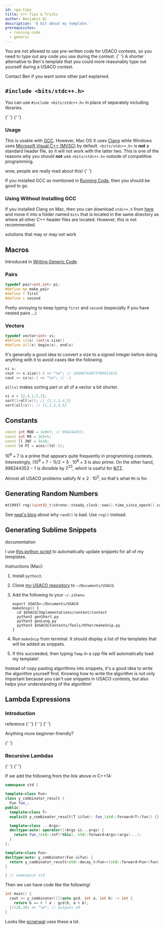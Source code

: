 ```yaml
---
id: cpp-tips
title: C++ Tips & Tricks
author: Benjamin Qi
description: 'A bit about my template.'
prerequisites:
  - running-code
  - generic
---
```


<Warning>
You are not allowed to use pre-written code for USACO contests, so you need to type out any code you use during the contest.  
</Warning>

<Resources>
	<Resource
		source="Benq"
		title="My Template"
		url="https://github.com/bqi343/USACO/blob/master/Implementations/content/contest/template.cpp"
	>
		{' '}
	</Resource>
	<Resource
		source="caoash"
		title="Shorter Template"
		url="https://github.com/bqi343/USACO/blob/master/Implementations/content/contest/template.cpp"
	>
		A shorter alternative to Ben's template that you could more reasonably type out yourself during a USACO contest.
	</Resource>
</Resources>

<IncompleteSection>

Contact Ben if you want some other part explained.

</IncompleteSection>

## `#include <bits/stdc++.h>`

You can use `#include <bits/stdc++.h>` in place of separately including libraries.

<Resources>
	<Resource source="CPH" title="1.1 - C++ Code Template" starred></Resource>
	<Resource
		source="SO"
		title="How does #include <bits/stdc++.h> work in C++?"
		url="https://stackoverflow.com/questions/25311011/how-does-include-bits-stdc-h-work-in-c/25311052#25311052"
	>
		{' '}
	</Resource>
	<Resource source="GFG" title="GFG - <bits/stdc++.h>" url="bitsstdc-h-c">
		{' '}
	</Resource>
</Resources>

### Usage

This is usable with [GCC](https://en.wikipedia.org/wiki/GNU_Compiler_Collection). However, Mac OS X uses [Clang](https://en.wikipedia.org/wiki/Clang) while Windows uses [Microsoft Visual C++ (MVSC)](https://en.wikipedia.org/wiki/Microsoft_Visual_C%2B%2B) by default. `<bits/stdc++.h>` is **not** a standard header file, so it will not work with the latter two. This is one of the reasons why you should **not** use `<bits/stdc++.h>` outside of competitive programming.

<Resources>
	<Resource
		source="SO"
		title="Why should I not #include <bits/stdc++.h>?"
		url="https://stackoverflow.com/questions/31816095/why-should-i-not-include-bits-stdc-h"
		starred
	>
		wow, people are really mad about this!
	</Resource>
	<Resource
		source="SO"
		title="#include <bits/stdc++.h> with visual studio does not compile"
		url="https://stackoverflow.com/questions/25337300/include-bits-stdc-h-with-visual-studio-does-not-compile"
	>
		{' '}
	</Resource>
</Resources>

If you installed GCC as mentioned in [Running Code](/general/running-code#installing-gcc), then you should be good to go.

### Using Without Installing GCC

If you installed Clang on Mac, then you can download `stdc++.h` from [here](https://raw.githubusercontent.com/tekfyl/bits-stdc-.h-for-mac/master/stdc%2B%2B.h) and move it into a folder named `bits` that is located in the same directory as where all other C++ header files are located. However, this is not recommended.

<Resources>
	<Resource
		source="SO"
		title="How can I include <bits/stdc++.h> in XCode?"
		url="https://stackoverflow.com/questions/28994148/how-can-i-include-bits-stdc-in-xcode"
	>
		solutions that may or may not work
	</Resource>
</Resources>

## Macros

Introduced in [Writing Generic Code](/general/generic).

### Pairs

```cpp
typedef pair<int,int> pi;
#define mp make_pair
#define f first
#define s second
```

Pretty annoying to keep typing `first` and `second` (especially if you have nested pairs ...)

### Vectors

```cpp
typedef vector<int> vi;
#define sz(x) (int)x.size()
#define all(x) begin(x), end(x)
```

It's generally a good idea to convert a size to a signed integer before doing anything with it to avoid cases like the following.

```cpp
vi x;
cout << x.size()-1 << "\n"; // 18446744073709551615
cout << sz(x)-1 << "\n"; // -1
```

`all(v)` makes sorting part or all of a vector a bit shorter.

```cpp
vi v = {2,4,1,5,3};
sort(1+all(v)); // {2,1,3,4,5}
sort(all(v)); // {1,2,3,4,5}
```

## Constants

```cpp
const int MOD = 1e9+7; // 998244353;
const int MX = 2e5+5;
const ll INF = 1e18;
const ld PI = acos((ld)-1);
```

$10^9+7$ is a prime that appears quite frequently in programming contests. Interestingly, $(10^9+7-1)/2=5\cdot 10^8+3$ is also prime. On the other hand, $998244353-1$ is divisible by $2^{23}$, which is useful for [NTT](<https://en.wikipedia.org/wiki/Discrete_Fourier_transform_(general)#Number-theoretic_transform>).

Almost all USACO problems satisfy $N\le 2\cdot 10^5$, so that's what `MX` is for.

## Generating Random Numbers

```cpp
mt19937 rng((uint32_t)chrono::steady_clock::now().time_since_epoch().count());
```

See [neal's blog](https://codeforces.com/blog/entry/61587) about why `rand()` is bad. Use `rng()` instead.

## Generating Sublime Snippets

<Resources>
	<Resource
		source="ST"
		url="https://docs.sublimetext.io/guide/extensibility/snippets.html#snippets-file-format"
		title="Snippets"
		starred
	>
		documentation
	</Resource>
</Resources>

I use [this python script](https://github.com/bqi343/USACO/blob/master/Implementations/content/contest/makeSnip.py) to automatically update snippets for all of my templates.

Instructions (Mac):

1. Install `python3`.
2. Clone [my USACO repository](https://github.com/bqi343/USACO) to `~/Documents/USACO`.
3. Add the following to your `~/.zshenv`.


    ```
    export USACO=~/Documents/USACO
    makeSnip() {
      cd $USACO/Implementations/content/contest
      python3 genShort.py
      python3 genLong.py
      python3 $USACO/Contests/Tools/Other/makeSnip.py
    }
    ```

4. Run `makeSnip` from terminal. It should display a list of the templates that will be added as snippets.
5. If this succeeded, then typing `Temp` in a cpp file will automatically load my template!

<Info title = "Pro Tip">
Instead of copy pasting algorithms into snippets, it's a good idea to write the algorithm yourself first. Knowing how to write the algorithm is not only important because you can't use snippets in USACO contests, but also helps your understanding of the algorithm!
</Info>

## Lambda Expressions

### Introduction

<Resources>
	<Resource
		source="CPP"
		url="https://en.cppreference.com/w/cpp/language/lambda"
		title="Lambda expressions"
	>
		reference
	</Resource>
	<Resource
		source="UMich"
		url="http://umich.edu/~eecs381/handouts/Lambda.pdf"
		title="Using C++ Lambdas"
		starred
	>
		{' '}
	</Resource>
	<Resource
		source="SO"
		url="https://stackoverflow.com/questions/7627098/what-is-a-lambda-expression-in-c11"
		title="What is a lambda expression in C++11?"
	>
		{' '}
	</Resource>
	<Resource
		source="Microsoft"
		url="https://docs.microsoft.com/en-us/cpp/cpp/lambda-expressions-in-cpp?view=vs-2019"
		title="Lambda Expressions in C++"
	>
		{' '}
	</Resource>
</Resources>

Anything more beginner-friendly?

<IncompleteSection />

<Resources title="FAQ">
	<Resource
		source="SO"
		url="https://stackoverflow.com/questions/41121441/type-of-a-lambda-function-using-auto"
		title="Type of a lambda function using auto?"
	></Resource>
	<Resource
		source="SO"
		url="https://stackoverflow.com/questions/11323811/what-is-meant-by-retain-state-in-c"
		title="What is meant by 'retain state' in c++?"
	>
		{' '}
	</Resource>
</Resources>

### Recursive Lambdas

<Resources>
	<Resource
		source="open-std"
		url="http://www.open-std.org/jtc1/sc22/wg21/docs/papers/2016/p0200r0.html"
		title="Y Combinator Proposal"
		starred
	>
		{' '}
	</Resource>
	<Resource
		source="RIP Tutorial"
		url="https://riptutorial.com/cplusplus/example/8508/recursive-lambdas"
		title="Recursive Lambdas"
	>
		{' '}
	</Resource>
</Resources>

If we add the following from the link above in C++14:

```cpp
namespace std {

template<class Fun>
class y_combinator_result {
  Fun fun_;
public:
  template<class T>
  explicit y_combinator_result(T &&fun): fun_(std::forward<T>(fun)) {}

  template<class ...Args>
  decltype(auto) operator()(Args &&...args) {
    return fun_(std::ref(*this), std::forward<Args>(args)...);
  }
};

template<class Fun>
decltype(auto) y_combinator(Fun &&fun) {
  return y_combinator_result<std::decay_t<Fun>>(std::forward<Fun>(fun));
}

} // namespace std
```

Then we can have code like the following!

```cpp
int main() {
  cout << y_combinator([](auto gcd, int a, int b) -> int {
    return b == 0 ? a : gcd(b, a % b);
  })(20,30) << "\n"; // outputs 10
}
```

Looks like [ecnerwal](https://codeforces.com/contest/1375/submission/86008510) uses these a lot.
